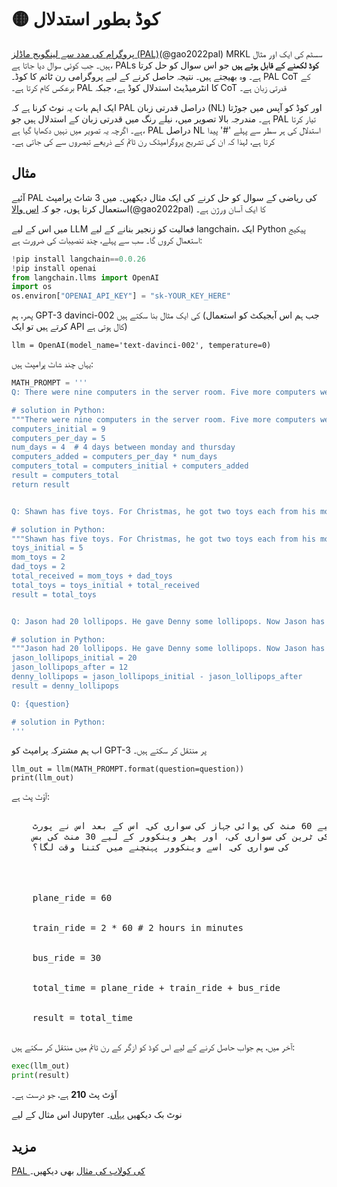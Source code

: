 
# 🟡 کوڈ بطور استدلال

[پروگرام کی مدد سے لینگویج ماڈلز (PAL)](https://reasonwithpal.com)(@gao2022pal) MRKL سسٹم کی ایک اور مثال ہیں۔
جب کوئی سوال دیا جاتا ہے، PALs **کوڈ لکھنے کے قابل ہوتے ہیں** جو اس سوال کو حل کرتا ہے۔ وہ بھیجتے ہیں۔
نتیجہ حاصل کرنے کے لیے پروگرامی رن ٹائم کا کوڈ۔ PAL CoT کے برعکس کام کرتا ہے۔ PAL کا انٹرمیڈیٹ
استدلال کوڈ ہے، جبکہ CoT قدرتی زبان ہے۔

ایک اہم بات یہ نوٹ کرنا ہے کہ PAL دراصل قدرتی زبان (NL) اور کوڈ کو آپس میں جوڑتا ہے۔
مندرجہ بالا تصویر میں، نیلے رنگ میں قدرتی زبان کے استدلال ہیں جو PAL تیار کرتا ہے۔ اگرچہ یہ
تصویر میں نہیں دکھایا گیا ہے، PAL دراصل NL استدلال کی ہر سطر سے پہلے '\#' پیدا کرتا ہے، لہذا
کہ ان کی تشریح پروگرامیٹک رن ٹائم کے ذریعے تبصروں سے کی جاتی ہے۔

## مثال

آئیے PAL کی ریاضی کے سوال کو حل کرنے کی ایک مثال دیکھیں۔ میں 3 شاٹ پرامپٹ استعمال کرتا ہوں،
جو کہ [اس والا](https://github.com/reasoning-machines/pal/blob/main/pal/prompt/math_prompts.py)(@gao2022pal) کا ایک آسان ورژن ہے۔

میں اس کے لیے LLM فعالیت کو زنجیر بنانے کے لیے langchain، ایک Python پیکیج استعمال کروں گا۔ سب سے پہلے، چند تنصیبات کی ضرورت ہے:

```python
!pip install langchain==0.0.26
!pip install openai
from langchain.llms import OpenAI
import os
os.environ["OPENAI_API_KEY"] = "sk-YOUR_KEY_HERE"
```

پھر، ہم GPT-3 davinci-002 کی ایک مثال بنا سکتے ہیں (جب ہم اس آبجیکٹ کو استعمال کرتے ہیں تو ایک API کال ہوتی ہے)

```
llm = OpenAI(model_name='text-davinci-002', temperature=0)
```

یہاں چند شاٹ پرامپٹ ہیں:

```python
MATH_PROMPT = '''
Q: There were nine computers in the server room. Five more computers were installed each day, from monday to thursday. How many computers are now in the server room?

# solution in Python:
"""There were nine computers in the server room. Five more computers were installed each day, from monday to thursday. How many computers are now in the server room?"""
computers_initial = 9
computers_per_day = 5
num_days = 4  # 4 days between monday and thursday
computers_added = computers_per_day * num_days
computers_total = computers_initial + computers_added
result = computers_total
return result


Q: Shawn has five toys. For Christmas, he got two toys each from his mom and dad. How many toys does he have now?

# solution in Python:
"""Shawn has five toys. For Christmas, he got two toys each from his mom and dad. How many toys does he have now?"""
toys_initial = 5
mom_toys = 2
dad_toys = 2
total_received = mom_toys + dad_toys
total_toys = toys_initial + total_received
result = total_toys


Q: Jason had 20 lollipops. He gave Denny some lollipops. Now Jason has 12 lollipops. How many lollipops did Jason give to Denny?

# solution in Python:
"""Jason had 20 lollipops. He gave Denny some lollipops. Now Jason has 12 lollipops. How many lollipops did Jason give to Denny?"""
jason_lollipops_initial = 20
jason_lollipops_after = 12
denny_lollipops = jason_lollipops_initial - jason_lollipops_after
result = denny_lollipops

Q: {question}

# solution in Python:
'''
```

اب ہم مشترکہ پرامپٹ کو GPT-3 پر منتقل کر سکتے ہیں۔

```
llm_out = llm(MATH_PROMPT.format(question=question))
print(llm_out)
```

آؤٹ پٹ ہے:

<pre>
  <span className="bluegreen-highlight">
    ایما نے سیٹل کے لیے 60 منٹ کی ہوائی جہاز کی سواری کی۔ اس کے بعد اس نے پورٹ
    لینڈ کے لیے 2 گھنٹے کی ٹرین کی سواری کی، اور پھر وینکوور کے لیے 30 منٹ کی بس
    کی سواری کی۔ اسے وینکوور پہنچنے میں کتنا وقت لگا؟
    <br />
    <br />
    plane_ride = 60
    <br />
    train_ride = 2 * 60 # 2 hours in minutes
    <br />
    bus_ride = 30
    <br />
    total_time = plane_ride + train_ride + bus_ride
    <br />
    result = total_time
  </span>
</pre>

آخر میں، ہم جواب حاصل کرنے کے لیے اس کوڈ کو ازگر کے رن ٹائم میں منتقل کر سکتے ہیں:

```python
exec(llm_out)
print(result)
```

آؤٹ پٹ **210** ہے، جو درست ہے۔

اس مثال کے لیے Jupyter نوٹ بک دیکھیں [یہاں](https://github.com/trigaten/Learn_Prompting/tree/main/docs/code_examples/PAL.ipynb)۔

## مزید

[PAL کی کولاب کی مثال](https://colab.research.google.com/drive/1u4_RsdI0E79PCMDdcPiJUzYhdnjoXeXc?usp=sharing#scrollTo=Ba0ycacK4i1V) بھی دیکھیں۔
